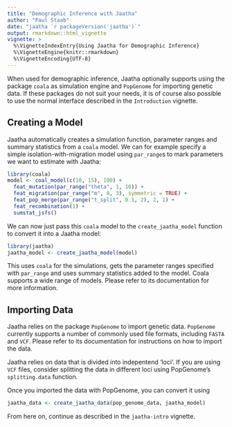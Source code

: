 ```yaml
---
title: "Demographic Inference with Jaatha"
author: "Paul Staab"
date: "jaatha `r packageVersion('jaatha')`"
output: rmarkdown::html_vignette
vignette: >
  %\VignetteIndexEntry{Using Jaatha for Demographic Inference}
  %\VignetteEngine{knitr::rmarkdown}
  %\VignetteEncoding{UTF-8}
---
```


When used for demographic inference, Jaatha optionally supports using the 
package `coala` as simulation engine and `PopGenome` for importing genetic data.
If these packages do not suit your needs, it is of course also possible to use
the normal interface described in the `Introduction` vignette.


Creating a Model
----------------
Jaatha automatically creates a simulation function, parameter ranges and 
summary statistics from a `coala` model. We can for example specify a simple 
isolation-with-migration model using `par_range`s to mark parameters we want
to estimate with Jaatha: 

```r
library(coala)
model <- coal_model(c(10, 15), 100) +
  feat_mutation(par_range("theta", 1, 10)) +
  feat_migration(par_range("m", 0, 3), symmetric = TRUE) +
  feat_pop_merge(par_range("t_split", 0.1, 2), 2, 1) + 
  feat_recombination(1) +
  sumstat_jsfs()
```

We can now just pass this `coala` model to the `create_jaatha_model` function
to convert it into a Jaatha model:

```r
library(jaatha)
jaatha_model <- create_jaatha_model(model)
```

This uses `coala` for the simulations, gets the parameter ranges specified with
`par_range` and uses summary statistics added to the model.
Coala supports a wide range of models. Please refer to its documentation for
more information.



Importing Data
--------------
Jaatha relies on the package `PopGenome` to import genetic data. `PopGenome`
currently supports a number of commonly used file formats, including `FASTA` and
`VCF`. Please refer to its documentation for instructions on how to import the
data. 

Jaatha relies on data that is divided into indepentend 'loci'. If you are using
`VCF` files, consider splitting the data in different loci using PopGenome's 
`splitting.data` function.

Once you imported the data with PopGenome, you can convert it using

```r
jaatha_data <- create_jaatha_data(pop_genome_data, jaatha_model)
```

From here on, continue as described in the `jaatha-intro` vignette.
